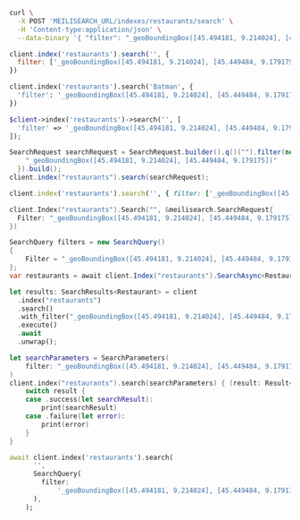 <CodeGroup>

```bash cURL
curl \
  -X POST 'MEILISEARCH_URL/indexes/restaurants/search' \
  -H 'Content-type:application/json' \
  --data-binary '{ "filter": "_geoBoundingBox([45.494181, 9.214024], [45.449484, 9.179175])" }'
```

```javascript JS
client.index('restaurants').search('', {
  filter: ['_geoBoundingBox([45.494181, 9.214024], [45.449484, 9.179175])'],
})
```

```python Python
client.index('restaurants').search('Batman', {
  'filter': '_geoBoundingBox([45.494181, 9.214024], [45.449484, 9.179175])'
})
```

```php PHP
$client->index('restaurants')->search('', [
  'filter' => '_geoBoundingBox([45.494181, 9.214024], [45.449484, 9.179175])'
]);
```

```java Java
SearchRequest searchRequest = SearchRequest.builder().q()("").filter(new String[] {
    "_geoBoundingBox([45.494181, 9.214024], [45.449484, 9.179175])"
  }).build();
client.index("restaurants").search(searchRequest);
```

```ruby Ruby
client.index('restaurants').search('', { filter: ['_geoBoundingBox([45.494181, 9.214024], [45.449484, 9.179175])'] })
```

```go Go
client.Index("restaurants").Search("", &meilisearch.SearchRequest{
  Filter: "_geoBoundingBox([45.494181, 9.214024], [45.449484, 9.179175])",
})
```

```csharp C#
SearchQuery filters = new SearchQuery()
{
    Filter = "_geoBoundingBox([45.494181, 9.214024], [45.449484, 9.179175])"
};
var restaurants = await client.Index("restaurants").SearchAsync<Restaurant>("restaurants", filters);
```

```rust Rust
let results: SearchResults<Restaurant> = client
  .index("restaurants")
  .search()
  .with_filter("_geoBoundingBox([45.494181, 9.214024], [45.449484, 9.179175])")
  .execute()
  .await
  .unwrap();
```

```swift Swift
let searchParameters = SearchParameters(
    filter: "_geoBoundingBox([45.494181, 9.214024], [45.449484, 9.179175])"
)
client.index("restaurants").search(searchParameters) { (result: Result<Searchable<Restaurant>, Swift.Error>) in
    switch result {
    case .success(let searchResult):
        print(searchResult)
    case .failure(let error):
        print(error)
    }
}
```

```dart Dart
await client.index('restaurants').search(
      '',
      SearchQuery(
        filter:
            '_geoBoundingBox([45.494181, 9.214024], [45.449484, 9.179175])',
      ),
    );
```
</CodeGroup>